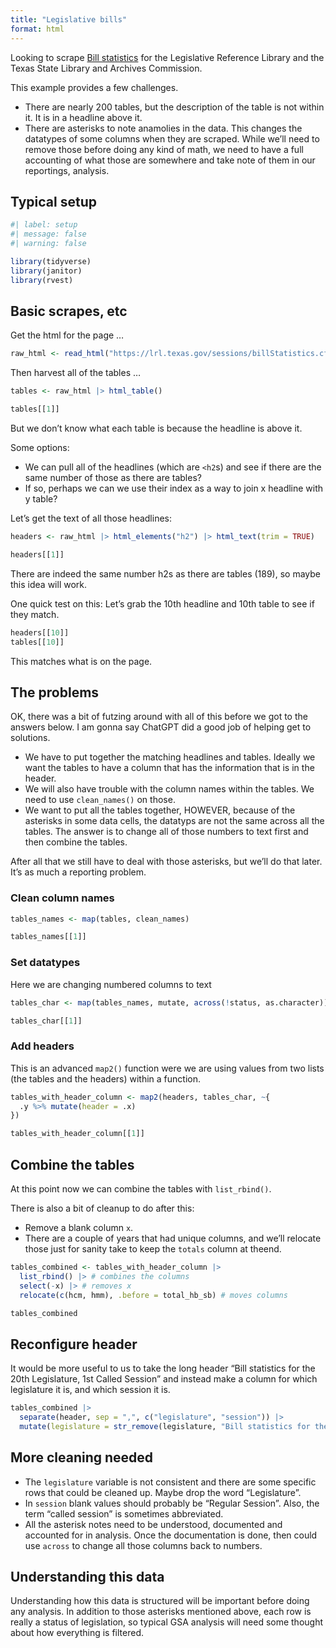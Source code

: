 ```yaml
---
title: "Legislative bills"
format: html
---
```


Looking to scrape [Bill statistics](https://lrl.texas.gov/sessions/billStatistics.cfm) for the Legislative Reference Library and the Texas State Library and Archives Commission.

This example provides a few challenges.

- There are nearly 200 tables, but the description of the table is not within it. It is in a headline above it.
- There are asterisks to note anamolies in the data. This changes the datatypes of some columns when they are scraped. While we'll need to remove those before doing any kind of math, we need to have a full accounting of what those are somewhere and take note of them in our reportings, analysis.

## Typical setup

```r
#| label: setup
#| message: false
#| warning: false

library(tidyverse)
library(janitor)
library(rvest)
```


## Basic scrapes, etc

Get the html for the page ...

```r
raw_html <- read_html("https://lrl.texas.gov/sessions/billStatistics.cfm")
```

Then harvest all of the tables ...

```r
tables <- raw_html |> html_table()

tables[[1]]
```

But we don't know what each table is because the headline is above it.

Some options:

- We can pull all of the headlines (which are `<h2`s) and see if there are the same number of those as there are tables?
- If so, perhaps we can we use their index as a way to join x headline with y table?

Let's get the text of all those headlines:

```r
headers <- raw_html |> html_elements("h2") |> html_text(trim = TRUE)

headers[[1]]
```

There are indeed the same number h2s as there are tables (189), so maybe this idea will work.

One quick test on this: Let's grab the 10th headline and 10th table to see if they match.

```r
headers[[10]]
tables[[10]]
```

This matches what is on the page.

## The problems

OK, there was a bit of futzing around with all of this before we got to the answers below. I am gonna say ChatGPT did a good job of helping get to solutions.

- We have to put together the matching headlines and tables. Ideally we want the tables to have a column that has the information that is in the header.
- We will also have trouble with the column names within the tables. We need to use `clean_names()` on those.
- We want to put all the tables together, HOWEVER, because of the asterisks in some data cells, the datatyps are not the same across all the tables. The answer is to change all of those numbers to text first and then combine the tables.

After all that we still have to deal with those asterisks, but we'll do that later. It's as much a reporting problem.

### Clean column names

```r
tables_names <- map(tables, clean_names)

tables_names[[1]]
```

### Set datatypes

Here we are changing numbered columns to text

```r
tables_char <- map(tables_names, mutate, across(!status, as.character))

tables_char[[1]]
```

### Add headers

This is an advanced `map2()` function were we are using values from two lists (the tables and the headers) within a function.

```r
tables_with_header_column <- map2(headers, tables_char, ~{
  .y %>% mutate(header = .x)
})

tables_with_header_column[[1]]
```

## Combine the tables

At this point now we can combine the tables with `list_rbind()`.

There is also a bit of cleanup to do after this:

- Remove a blank column `x`.
- There are a couple of years that had unique columns, and we'll relocate those just for sanity take to keep the `totals` column at theend.

```r
tables_combined <- tables_with_header_column |>
  list_rbind() |> # combines the columns
  select(-x) |> # removes x
  relocate(c(hcm, hmm), .before = total_hb_sb) # moves columns

tables_combined
```

## Reconfigure header

It would be more useful to us to take the long header "Bill statistics for the 20th Legislature, 1st Called Session" and instead make a column for which legislature it is, and which session it is.

```r
tables_combined |> 
  separate(header, sep = ",", c("legislature", "session")) |> 
  mutate(legislature = str_remove(legislature, "Bill statistics for the "))

```

::: callout-warning

## More cleaning needed

- The `legislature` variable is not consistent and there are some specific rows that could be cleaned up. Maybe drop the word "Legislature".
- In `session` blank values should probably be "Regular Session". Also, the term "called session" is sometimes abbreviated.
- All the asterisk notes need to be understood, documented and accounted for in analysis. Once the documentation is done, then could use `across` to change all those columns back to numbers.

## Understanding this data

Understanding how this data is structured will be important before doing any analysis. In addition to those asterisks mentioned above, each row is really a status of legislation, so typical GSA analysis will need some thought about how everything is filtered.

:::

